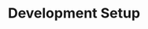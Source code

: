 ---
title: Development Setup
description: Learn how to set up the Magnitude codebase
icon: wrench
---